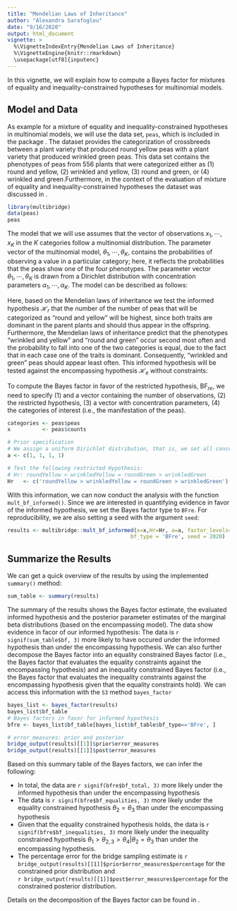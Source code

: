 ```yaml
---
title: "Mendelian Laws of Inheritance"
author: "Alexandra Sarafoglou"
date: "9/16/2020"
output: html_document
vignette: >
  %\VignetteIndexEntry{Mendelian Laws of Inheritance}
  %\VignetteEngine{knitr::rmarkdown}
  \usepackage[utf8]{inputenc}
---
```


In this vignette, we will explain how to compute a Bayes factor for mixtures of equality and inequality-constrained hypotheses for multinomial models. 

## Model and Data

As example for a mixture of equality and inequality-constrained hypotheses in multinomial models, we will use the data set, `peas`, which is included in the package \code{multibridge}. The dataset provides the categorization of crossbreeds between a plant variety that produced round yellow peas with a plant variety that produced wrinkled green peas. This data set contains the phenotypes of peas from 556 plants that were categorized either as (1) round and yellow, (2) wrinkled and yellow, (3) round and green, or (4) wrinkled and green.Furthermore, in the context of the evaluation of mixture of equality and inequality-constrained hypotheses the dataset was discussed in \citeA{sarafoglou2020evaluatingPreprint}. 

```r
library(multibridge)
data(peas)
peas
```

The model that we will use assumes that the vector of observations $x_1, \cdots, x_K$ in the $K$ categories follow a multinomial distribution. The parameter vector of the multinomial model, $\theta_1, \cdots, \theta_K$, contains the probabilities of observing a value in a particular category; here, it reflects the probabilities that the peas show one of the four phenotypes. The parameter vector $\theta_1, \cdots, \theta_K$ is drawn from a Dirichlet distribution with concentration parameters $\alpha_1, \cdots, \alpha_K$. The model can be described as follows:

\begin{align}
  x_1, \cdots, x_K &\sim \text{Multinomial}(\sum_{k = 1}^K x_k, \theta_1, \cdots, \theta_K) \\
  \theta_1, \cdots, \theta_K &\sim \text{Dirichlet}(\alpha_1, \cdots, \alpha_K) \\
\end{align}

Here, based on the Mendelian laws of inheritance we test the informed hypothesis $\mathcal{H}_r$ that the number of the number of peas that will be categorized as "round and yellow" will be highest, since both traits are dominant in the parent plants and should thus appear in the offspring. Furthermore, the Mendelian laws of inheritance predict that the phenotypes "wrinkled and yellow" and "round and green" occur second most often and the probability to fall into one of the two categories is equal, due to the fact that in each case one of the traits is dominant. Consequently, "wrinkled and green" peas should appear least often. This informed hypothesis will be tested against the encompassing hypothesis $\mathcal{H}_e$ without constraints:

\begin{align*}
    \mathcal{H}_m &: \theta_{1} > \theta_{2} = \theta_{3} > \theta_{4} \\
    \mathcal{H}_e &: \theta_1, \theta_2,  \theta_{3}, \theta_{4}.
\end{align*}

To compute the Bayes factor in favor of the restricted hypothesis, $\text{BF}_{re}$, we need to specify 
(1) and a vector containing the number of observations, (2) the restricted hypothesis,
(3) a vector with concentration parameters, 
(4) the categories of interest (i.e., the manifestation of the peas). 

```r
categories <- peas$peas
x          <- peas$counts

# Prior specification 
# We assign a uniform Dirichlet distribution, that is, we set all concentration parameters to 1
a <- c(1, 1, 1, 1)

# Test the following restricted Hypothesis:
# Hr: roundYellow > wrinkledYellow = roundGreen > wrinkledGreen
Hr   <- c('roundYellow > wrinkledYellow = roundGreen > wrinkledGreen')
```

With this information, we can now conduct the analysis with the function `mult_bf_informed()`. 
Since we are interested in quantifying evidence in favor of the informed hypothesis, 
we set the Bayes factor type to `BFre`. 
For reproducibility, we are also setting a seed with the argument `seed`:

```r
results <- multibridge::mult_bf_informed(x=x,Hr=Hr, a=a, factor_levels=categories, 
                                       bf_type = 'BFre', seed = 2020)
```

## Summarize the Results

We can get a quick overview of the results by using the implemented `summary()` method:

```r
sum_table <- summary(results)
```

The summary of the results shows the Bayes factor estimate, the evaluated informed hypothesis and the posterior parameter estimates of the marginal beta distributions (based on the 
encompassing model). The data show evidence in facor of our informed hypothesis:
The data is `r signif(sum_table$bf, 3)` more likely to have occured under the 
informed hypothesis than under the encompassing hypothesis. We can also further 
decompose the Bayes factor into an equality constrained Bayes factor (i.e., 
the Bayes factor that evaluates the equality constraints against the encompassing
hypothesis) and an inequality constrained Bayes factor (i.e., the Bayes factor 
that evaluates the inequality constraints against the encompassing hypothesis
given that the equality constraints hold). We can access this information with 
the `S3` method `bayes_factor`

```r
bayes_list <- bayes_factor(results)
bayes_list$bf_table
# Bayes factors in favor for informed hypothesis
bfre <- bayes_list$bf_table[bayes_list$bf_table$bf_type=='BFre', ]

# error_measures: prior and posterior
bridge_output(results)[[1]]$prior$error_measures
bridge_output(results)[[1]]$post$error_measures
```

Based on this summary table of the Bayes factors, we can infer the following:

  - In total, the data are `r signif(bfre$bf_total, 3)` more likely under the informed 
  hypothesis than under the encompassing hypothesis
  - The data is `r signif(bfre$bf_equalities, 3)` more likely under the equality 
  constrained hypothesis $\theta_{2} = \theta_{3}$ than under the encompassing hypothesis
  - Given that the equality constrained hypothesis holds, the data is `r signif(bfre$bf_inequalities, 3)` more likely under the inequality constrained hypothesis $\theta_{1} > \theta_{2,3} > \theta_{4} | \theta_{2} = \theta_{3}$ 
  than under the encompassing hypothesis.
  - The percentage error for the bridge sampling estimate is `r bridge_output(results)[[1]]$prior$error_measures$percentage` for the constrained prior distribution and  
  `r bridge_output(results)[[1]]$post$error_measures$percentage` for the constrained posterior distribution.
  
Details on the decomposition of the Bayes factor can be found in \citeA{sarafoglou2020evaluatingPreprint}.